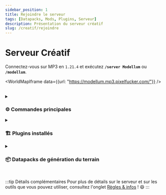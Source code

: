 ```yaml
---
sidebar_position: 1
title: Rejoindre le serveur
tags: [Datapacks, Mods, Plugins, Serveur]
description: Présentation du serveur créatif
slug: /creatif/rejoindre
---
```



# Serveur Créatif

Connectez-vous sur MP3 en `1.21.4` et exécutez <span className='mp3-gradient-effect'>**`/server Modellum`**</span>
ou <span className='mp3-gradient-effect'>**`/modellum`**</span>.

<WorldMapIframe data={{url: "https://modellum.mp3.pixelfucker.com/"}} />

<br/>

<details className="accordion" id="commands">
<summary><h3>⚙️ Commandes principales</h3></summary>
#### Mondes
* `/world flatmap` - Rejoindre le monde plat
* `/world creatif` - Rejoindre le monde principal

#### Téléportation
* `/warp`&nbsp; `/setwarp`&nbsp; `/delwarp` - Gérer les warps du serveur
* `/home`&nbsp; `/sethome`&nbsp; `/delhome`&nbsp; `/renamehome` - Gérer vos homes personnels
* `/tp` - Se téléporter à un joueur, ou à des coordonnées
* `/back` - Retourner à votre dernière position

#### Temps
* `/time` - Changer l'heure du serveur
* `/ptime` - Changer votre heure uniquement
* `/weather` - Changer la météo du serveur
* `/pweather` - Changer votre météo uniquement

#### Autres
* `/speed`&nbsp; `/flyspeed`&nbsp; `/walkspeed` - Gérer votre vitesse de déplacement
* `/sign` - Modifier le texte d'un panneau ([les couleurs sont disponibles 😉](https://essentialsx.net/wiki/Color-Permissions.html))
* `/locate biome` - Retrouver un biome dans la carte
* `/cadre_invisible`&nbsp; `/cadre_invisible_lumineux` - Obtenir un cadre invisible
* `/night_vision`&nbsp; `/night_vision_clear` - Recevoir l'effet de vision nocturne
</details>

<details className="accordion" id="building-tools">
<summary><h3>🏗️ Plugins installés</h3></summary>

* Les plugins suivants sont installés :
  * **WorldEdit** - [Documentation](https://intellectualsites.gitbook.io/fastasyncworldedit)
  * **VoxelSniper** - [Documentation](https://intellectualsites.gitbook.io/fastasyncvoxelsniper)
  * **Axiom** - [Documentation](https://axiomdocs.moulberry.com/) _(le [mode Axiom](https://modrinth.com/mod/axiom/versions?g=1.21.4&l=fabric) est requis pour être utilisé sur le serveur)_

* Je recommande le [mode ItemSwapper](https://modrinth.com/plugin/itemswapper/versions?g=1.21.4&l=fabric) qui permet de changer rapidement l'item tenu en main :<br/>
  <a href="https://modrinth.com/plugin/itemswapper/versions?g=1.21.4" style={{ display: "flex", gap: "1rem" }}>
    <img src="https://raw.githubusercontent.com/tr7zw/ItemSwapper/1.19/img/planktypes.png"
      alt="Exemple d'utilisation de ItemSwapper 1"
      style={{ borderRadius: '10px', maxHeight: '100px'}} />
    <img src="https://raw.githubusercontent.com/tr7zw/ItemSwapper/1.19/img/woodoptions.png"
      alt="Exemple d'utilisation de ItemSwapper 2"
      style={{ borderRadius: '10px', maxHeight: '100px'}} />
    <img src="https://raw.githubusercontent.com/tr7zw/ItemSwapper/1.19/img/redstone.png"
      alt="Exemple d'utilisation de ItemSwapper 2"
      style={{ borderRadius: '10px', maxHeight: '100px'}} />
    <img src="https://raw.githubusercontent.com/tr7zw/ItemSwapper/1.19/img/dyes.png"
      alt="Exemple d'utilisation de ItemSwapper 2"
      style={{ borderRadius: '10px', maxHeight: '100px'}} />
    <img src="https://raw.githubusercontent.com/tr7zw/ItemSwapper/1.19/img/tools.png"
      alt="Exemple d'utilisation de ItemSwapper 2"
      style={{ borderRadius: '10px', maxHeight: '100px'}} />
  </a>
</details>

<details className="accordion" id="datapacks">
<summary><h3>📦 Datapacks de génération du terrain</h3></summary>
* La carte est générée avec [Terralith](https://modrinth.com/datapack/terralith) et
[Geophilic](https://modrinth.com/datapack/geophilic).
* Vous pouvez faire pousser les arbres de Terralith en utilisant simplement de la poudre d'os grâce à
[Biome Saplings](https://modrinth.com/datapack/terralith-biome-saplings).
</details>

<br/>

:::tip Détails complémentaires
Pour plus de détails sur le serveur et sur les outils que vous pouvez utiliser,
consultez l'onglet [Règles & infos](/Minecraft/creatif/construire) ! 😄
:::